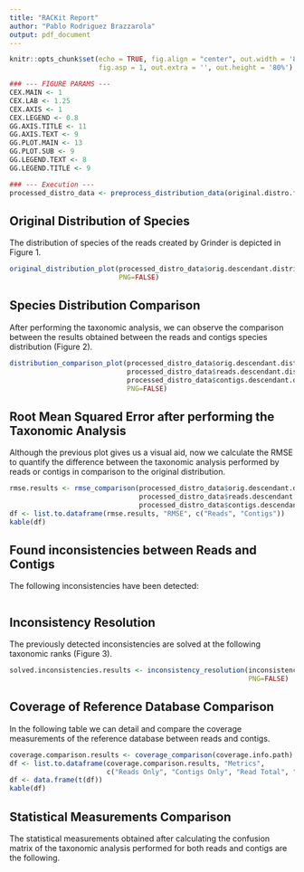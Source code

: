 ```yaml
---
title: "RACKit Report"
author: "Pablo Rodriguez Brazzarola"
output: pdf_document
---
```


```r
knitr::opts_chunk$set(echo = TRUE, fig.align = "center", out.width = '80%',
                      fig.asp = 1, out.extra = '', out.height = '80%')

### --- FIGURE PARAMS ---
CEX.MAIN <- 1
CEX.LAB <- 1.25
CEX.AXIS <- 1
CEX.LEGEND <- 0.8
GG.AXIS.TITLE <- 11
GG.AXIS.TEXT <- 9
GG.PLOT.MAIN <- 13
GG.PLOT.SUB <- 9
GG.LEGEND.TEXT <- 8
GG.LEGEND.TITLE <- 9

### --- Execution ---
processed_distro_data <- preprocess_distribution_data(original.distro.file, read.distro.file, contig.distro.file)

```

## Original Distribution of Species

The distribution of species of the reads created by Grinder is depicted in Figure 1.

```r
original_distribution_plot(processed_distro_data$orig.descendant.distribution,
                           PNG=FALSE)
```

## Species Distribution Comparison

After performing the taxonomic analysis, we can observe the comparison between the results obtained between the reads and contigs species distribution (Figure 2).

```r
distribution_comparison_plot(processed_distro_data$orig.descendant.distribution,
                             processed_distro_data$reads.descendant.distribution,
                             processed_distro_data$contigs.descendant.distribution,
                             PNG=FALSE)
```


## Root Mean Squared Error after performing the Taxonomic Analysis

Although the previous plot gives us a visual aid, now we calculate the RMSE to quantify the difference between the taxonomic analysis performed by reads or contigs in comparison to the original distribution.

```r
rmse.results <- rmse_comparison(processed_distro_data$orig.descendant.distribution,
                                processed_distro_data$reads.descendant.distribution,
                                processed_distro_data$contigs.descendant.distribution)
df <- list.to.dataframe(rmse.results, "RMSE", c("Reads", "Contigs"))
kable(df)
```

## Found inconsistencies between Reads and Contigs

The following inconsistencies have been detected:

```r

```

## Inconsistency Resolution

The previously detected inconsistencies are solved at the following taxonomic ranks (Figure 3).

```r
solved.inconsistencies.results <- inconsistency_resolution(inconsistency.solver.output,
                                                           PNG=FALSE)
```

## Coverage of Reference Database Comparison

In the following table we can detail and compare the coverage measurements of the reference database between reads and contigs.

```r
coverage.comparison.results <- coverage_comparison(coverage.info.path)
df <- list.to.dataframe(coverage.comparison.results, "Metrics",
                        c("Reads Only", "Contigs Only", "Read Total", "Contig Total", "Shared", "Not covered"))
df <- data.frame(t(df))
kable(df)
```

## Statistical Measurements Comparison

The statistical measurements obtained after calculating the confusion matrix of the taxonomic analysis performed for both reads and contigs are the following.

```r

```

